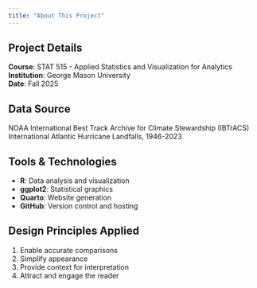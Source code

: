 ```yaml
---
title: "About This Project"
---
```


## Project Details

**Course**: STAT 515 - Applied Statistics and Visualization for Analytics\
**Institution**: George Mason University\
**Date**: Fall 2025

## Data Source

NOAA International Best Track Archive for Climate Stewardship (IBTrACS)\
International Atlantic Hurricane Landfalls, 1946-2023

## Tools & Technologies

-   **R**: Data analysis and visualization
-   **ggplot2**: Statistical graphics
-   **Quarto**: Website generation
-   **GitHub**: Version control and hosting

## Design Principles Applied

1.  Enable accurate comparisons
2.  Simplify appearance
3.  Provide context for interpretation
4.  Attract and engage the reader

## 
